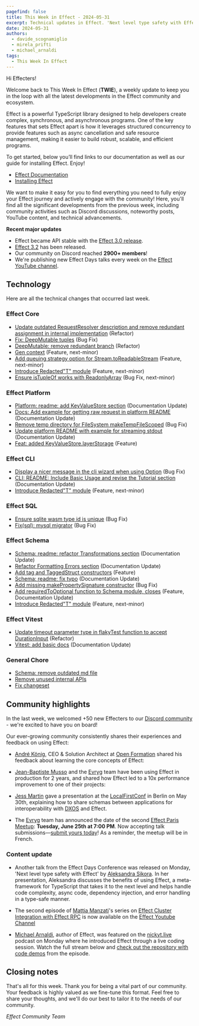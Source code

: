 ```yaml
---
pagefind: false
title: This Week in Effect - 2024-05-31
excerpt: Technical updates in Effect. 'Next level type safety with Effect' by Aleksandra Sikora. 'Effect Cluster Integration with Effect RPC' Ep.2 by Mattia Manzati.
date: 2024-05-31
authors:
  - davide_scognamiglio
  - mirela_prifti
  - michael_arnaldi
tags:
  - This Week In Effect
---
```



Hi Effecters!

Welcome back to This Week In Effect (**TWIE**), a weekly update to keep you in the loop with all the latest developments in the Effect community and ecosystem.

Effect is a powerful TypeScript library designed to help developers create complex, synchronous, and asynchronous programs. One of the key features that sets Effect apart is how it leverages structured concurrency to provide features such as async cancellation and safe resource management, making it easier to build robust, scalable, and efficient programs.

To get started, below you’ll find links to our documentation as well as our guide for installing Effect. Enjoy!

- [Effect Documentation](/docs/getting-started/introduction/)
- [Installing Effect](/docs/getting-started/installation/)

We want to make it easy for you to find everything you need to fully enjoy your Effect journey and actively engage with the community! Here, you'll find all the significant developments from the previous week, including community activities such as Discord discussions, noteworthy posts, YouTube content, and technical advancements.

**Recent major updates**

- Effect became API stable with the [Effect 3.0 release](https://effect.website/blog/effect-3.0).
- [Effect 3.2](https://effect.website/blog/effect-3.2) has been released.
- Our community on Discord reached **2900+ members**!
- We're publishing new Effect Days talks every week on the [Effect YouTube channel](https://www.youtube.com/@effect-ts).

## Technology

Here are all the technical changes that occurred last week.

### Effect Core

- [Update outdated RequestResolver description and remove redundant assignment in internal implementation](https://github.com/Effect-TS/effect/pull/2862) (Refactor)
- [Fix: DeepMutable tuples](https://github.com/Effect-TS/effect/pull/2879) (Bug Fix)
- [DeepMutable: remove redundant branch](https://github.com/Effect-TS/effect/pull/2885) (Refactor)
- [Gen context](https://github.com/Effect-TS/effect/pull/2857) (Feature, next-minor)
- [Add queuing strategy option for Stream.toReadableStream](https://github.com/Effect-TS/effect/pull/2864) (Feature, next-minor)
- [Introduce Redacted"T" module](https://github.com/Effect-TS/effect/pull/2856) (Feature, next-minor)
- [Ensure isTupleOf works with ReadonlyArray](https://github.com/Effect-TS/effect/pull/2883) (Bug Fix, next-minor)

### Effect Platform

- [Platform: readme: add KeyValueStore section](https://github.com/Effect-TS/effect/pull/2845) (Documentation Update)
- [Docs: Add example for getting raw request in platform README](https://github.com/Effect-TS/effect/pull/2850) (Documentation Update)
- [Remove temp directory for FileSystem makeTempFileScoped](https://github.com/Effect-TS/effect/pull/2859) (Bug Fix)
- [Update platform README with example for streaming stdout](https://github.com/Effect-TS/effect/pull/2870) (Documentation Update)
- [Feat: added KeyValueStore.layerStorage](https://github.com/Effect-TS/effect/pull/2737) (Feature)

### Effect CLI

- [Display a nicer message in the cli wizard when using Option](https://github.com/Effect-TS/effect/pull/2847) (Bug Fix)
- [CLI: README: Include Basic Usage and revise the Tutorial section](https://github.com/Effect-TS/effect/pull/2844) (Documentation Update)
- [Introduce Redacted"T" module](https://github.com/Effect-TS/effect/pull/2856) (Feature, next-minor)

### Effect SQL

- [Ensure sqlite wasm type id is unique](https://github.com/Effect-TS/effect/pull/2858) (Bug Fix)
- [Fix(sql): mysql migrator](https://github.com/Effect-TS/effect/pull/2867) (Bug Fix)

### Effect Schema

- [Schema: readme: refactor Transformations section](https://github.com/Effect-TS/effect/pull/2852) (Documentation Update)
- [Refactor Formatting Errors section](https://github.com/Effect-TS/effect/pull/2861) (Documentation Update)
- [Add tag and TaggedStruct constructors](https://github.com/Effect-TS/effect/pull/2851) (Feature)
- [Schema: readme: fix typo](https://github.com/Effect-TS/effect/pull/2863) (Documentation Update)
- [Add missing makePropertySignature constructor](https://github.com/Effect-TS/effect/pull/2880) (Bug Fix)
- [Add requiredToOptional function to Schema module, closes](https://github.com/Effect-TS/effect/pull/2882) (Feature, Documentation Update)
- [Introduce Redacted"T" module](https://github.com/Effect-TS/effect/pull/2856) (Feature, next-minor)

### Effect Vitest

- [Update timeout parameter type in flakyTest function to accept DurationInput](https://github.com/Effect-TS/effect/pull/2869) (Refactor)
- [Vitest: add basic docs](https://github.com/Effect-TS/effect/pull/2868) (Documentation Update)

### General Chore

- [Schema: remove outdated md file](https://github.com/Effect-TS/effect/pull/2849)
- [Remove unused internal APIs](https://github.com/Effect-TS/effect/pull/2866)
- [Fix changeset](https://github.com/Effect-TS/effect/pull/2891)

## Community highlights

In the last week, we welcomed +50 new Effecters to our [Discord community](https://discord.gg/effect-ts) - we're excited to have you on board!

Our ever-growing community consistently shares their experiences and feedback on using Effect:

- [André König](https://x.com/ItsAndreKoenig), CEO & Solution Architect at [Open Formation](https://openformation.io) shared his feedback about learning the core concepts of Effect:

  <Tweet id="1794809898250666251" />

- [Jean-Baptiste Musso](https://x.com/jbmusso) and the [Evryg](https://www.evryg.com) team have been using Effect in production for 2 years, and shared how Effect led to a 10x performance improvement to one of their projects:

  <Tweet id="1795209873061216660" />

- [Jess Martin](https://x.com/jessmartin) gave a presentation at the [LocalFirstConf](https://www.localfirstconf.com/) in Berlin on May 30th, explaining how to share schemas between applications for interoperability with [DXOS](https://dxos.org/) and Effect.

  <Tweet id="1796128076100673898" />

- The [Evryg](https://www.evryg.com) team has announced the date of the second [Effect Paris Meetup](https://www.meetup.com/effect-paris/#): **Tuesday, June 25th at 7:00 PM**. Now accepting talk submissions—[submit yours today](https://github.com/evryg-org/effect-paris/issues/new?template=talk.yml)! As a reminder, the meetup will be in French.

  <Tweet id="1793661086291710258" />

### Content update

- Another talk from the Effect Days Conference was released on Monday, 'Next level type safety with Effect' by [Aleksandra Sikora](https://x.com/aleksandrasays). In her presentation, Aleksandra discusses the benefits of using Effect, a meta-framework for TypeScript that takes it to the next level and helps handle code complexity, async code, dependency injection, and error handling in a type-safe manner.

  <YouTube
    id="https://www.youtube.com/embed/Wtc7T-9YxYg?si=C7ypYEPVpg4PKV3U"
    title="Next level type safety with Effect by Aleksandra Sikora (Effect Days 2024)"
  />

- The second episode of [Mattia Manzati](https://twitter.com/MattiaManzati)'s series on [Effect Cluster Integration with Effect RPC](https://www.youtube.com/watch?v=8WanmCpq_Mw&t=3s) is now available on the [Effect Youtube Channel](https://www.youtube.com/@effect-ts)

  <YouTube
    id="https://www.youtube.com/embed/_C5ZUjbtLi0?si=C3mVoVLVFjSSR9_B"
    title="Effect Cluster | Integrating Effect RPC (Part 2) by Mattia Manzati"
  />

- [Michael Arnaldi](https://x.com/MichaelArnaldi), author of Effect, was featured on the [nickyt.live](https://nickyt.live/) podcast on Monday where he introduced Effect through a live coding session. Watch the full stream below and [check out the repository with code demos](https://github.com/nickytonline/stream-for-effect) from the episode.

  <YouTube
    id="https://www.youtube.com/embed/tDBSYKk9Hqs?si=wsCtMDMlHZnm4Qt8"
    title="An Introduction to Effect"
  />

## Closing notes

That's all for this week. Thank you for being a vital part of our community. Your feedback is highly valued as we fine-tune this format. Feel free to share your thoughts, and we'll do our best to tailor it to the needs of our community.

_Effect Community Team_
